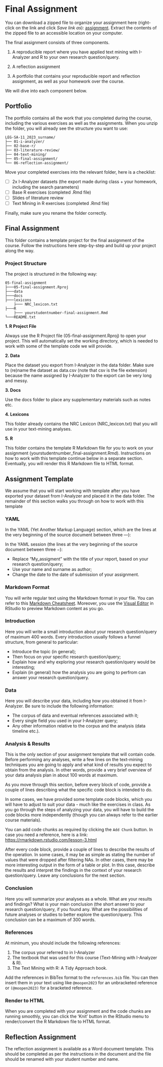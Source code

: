 # Final Assignment {.unnumbered}

You can download a zipped file to organize your assignment here (right-click on the link and click _Save link as_): [assignment](https://raw.githubusercontent.com/UtrechtUniversity/workshop-text-mining-rsa/main/assignment.zip). Extract the contents of the zipped file to an accessible location on your computer.

The final assignment consists of three components.

1. A reproducible report where you have applied text mining with I-Analyzer and R to your own research question/query.

2. A reflection assignment

3. A portfolio that contains your reproducible report and reflection assignment, as well as your homework over the course.

We will dive into each component below.

## Portfolio

The portfolio contains all the work that you completed during the course, including the various exercises as well as the assignments. When you unzip the folder, you will already see the structure you want to use: 

```
LEG-SA-11_2023_surname/
├── 01-i-analyzer/
├── 02-base-r/
├── 03-literature-review/
├── 04-text-mining/
├── 05-final-assignment/
└── 06-reflection-assignment/
```
Move your completed exercises into the relevant folder, here is a checklist:

- [ ] 2x I-Analyzer datasets (the export made during class + your homework, including the search parameters)
- [ ] Base R exercises (completed .Rmd file)
- [ ] Slides of literature review
- [ ] Text Mining in R exercises (completed .Rmd file)

Finally, make sure you rename the folder correctly.

## Final Assignment

This folder contains a template project for the final assignment of the course. Follow the instructions here step-by-step and build up your project along the way.

### Project Structure

The project is structured in the following way:

```
05-final-assignment
├───05-final-assignment.Rproj
├───data
├───docs
├───lexicons
    ├─── NRC_lexicon.txt  
├───R
    ├─── yourstudentnumber-final-assignment.Rmd
└───README.txt
```

**1. R Project File**

Always use the R Project file (05-final-assignment.Rproj) to open your project. This will automatically set the working directory, which is needed to work with some of the template code we will provide.

**2. Data**

Place the dataset you export from I-Analyzer in the data folder. Make sure to (re)name the dataset as data.csv (note that csv is the file extension) because the name assigned by I-Analyzer to the export can be very long and messy. 

**3. Docs**

Use the docs folder to place any supplementary materials such as notes etc.

**4. Lexicons**

This folder already contains the NRC Lexicon (NRC_lexicon.txt) that you will use in your text-mining analyses.

**5. R**

This folder contains the template R Markdown file for you to work on your assignment (yourstudentnumber_final-assignment.Rmd). Instructions on how to work with this template continue below in a separate section. Eventually, you will render this R Markdown file to HTML format.

## Assignment Template

We assume that you will start working with template after you have exported your dataset from I-Analyzer and placed it in the data folder. The remainder of this section walks you through on how to work with this template

### YAML

In the YAML (Yet Another Markup Language) section, which are the lines at the very beginning of the source document between three ---):

In the YAML session (the lines at the very beginning of the source document between three $-$):

-   Replace "My_assigment" with the title of your report, based on your research question/query;
-   Use your name and surname as author;
-   Change the date to the date of submission of your assignment.

### Markdown Format

You will write regular text using the Markdown format in your file. You can refer to this [Markdown Cheatsheet](https://www.markdownguide.org/cheat-sheet/). Moreover, you use the [Visual Editor](https://rstudio.github.io/visual-markdown-editing/) in RStudio to preview Markdown content as you go.

### Introduction

Here you will write a small introduction about your research question/query of maximum 400 words. Every introduction usually follows a funnel structure, from general to particular:

-   Introduce the topic (in general);
-   Then focus on your specific research question/query;
-   Explain how and why exploring your research question/query would be interesting;
-   Explain (in general) how the analysis you are going to perfrom can answer your research question/query.

### Data 

Here you will describe your data, including how you obtained it from I-Analyzer. Be sure to include the following information:

-   The corpus of data and eventual references associated with it;
-   Every single field you used in your I-Analyzer query; 
-   Any other information relative to the corpus and the analysis (data timeline etc.).

### Analysis & Results

This is the only section of your assignment template that will contain code. Before performing any analyses, write a few lines on the text-mining techniques you are going to apply and what kind of results you expect to obtain from the analysis. In other words, provide a very brief overview of your data analysis plan in about 100 words at maximum. 

As you move through this section, before every block of code, provide a couple of lines describing what the specific code block is intended to do. 

In some cases, we have provided some template code blocks, which you will have to adjust to suit your data - much like the exercises in class. As you go through the steps of analyzing your data, you will have to build the code blocks more independently (though you can always refer to the earlier course materials).

You can add code chunks as required by clicking the `Add Chunk` button. In case you need a reference, here is a link: [https://rmarkdown.rstudio.com/lesson-3.html](https://rmarkdown.rstudio.com/lesson-3.html)

After every code block, provide a couple of lines to describe the results of the operation. In some cases, it may be as simple as stating the number of values that were dropped after filtering NAs. In other cases, there may be more interesting output in the form of a table or plot. In this case, describe the results and interpret the findings in the context of your research question/query. Leave any conclusions for the next section. 

### Conclusion

Here you will summarize your analyses as a whole. What are your results and findings? What is your main conclusion (the short answer to your research question/query, if you found any. What are the possibilities of future analyses or studies to better explore the question/query. This conclusion can be a maximum of 300 words.

### References

At minimum, you should include the following references:

1. The corpus your referred to in I-Analyzer
2. The textbook that was used for this course (Text-Mining with I-Analyzer & R).
3. The Text Mining with R: A Tidy Approach book.

Add the references in BibTex format to the `references.bib` file. You can then insert them in your text using like `@moopen2023` for an unbracketed reference or `(@moopen2023)` for a bracketed reference. 

### Render to HTML

When you are completed with your assignment and the code chunks are running smoothly, you can click the 'Knit' button in the RStudio menu to render/convert the R Markdown file to HTML format.

## Reflection Assignment

The reflection assignment is available as a Word document template. This should be completed as per the instructions in the document and the file should be renamed with your student number and name. 




